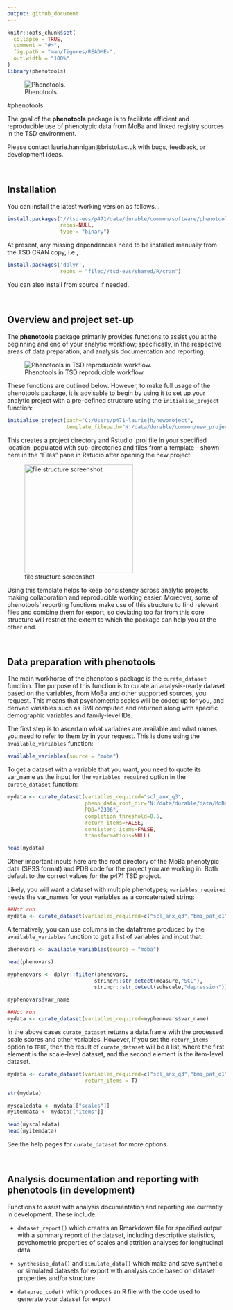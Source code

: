 ```yaml
---
output: github_document
---
```


<!-- README.md is generated from README.Rmd. Please edit that file -->

```r
knitr::opts_chunk$set(
  collapse = TRUE,
  comment = "#>",
  fig.path = "man/figures/README-",
  out.width = "100%"
)
library(phenotools)
```


![Phenotools.](inst/rstudio/templates/phenotools.png){fig.align='right'}


#phenotools




The goal of the **phenotools** package is to facilitate efficient and reproducible use of phenotypic data from MoBa and linked registry sources in the TSD environment. 

Please contact laurie.hannigan@bristol.ac.uk with bugs, feedback, or development ideas.

&nbsp;

## Installation

You can install the latest working version as follows...

```r
install.packages("//tsd-evs/p471/data/durable/common/software/phenotools_0.1.0.zip", 
                 repos=NULL,
                 type = "binary")
```

At present, any missing dependencies need to be installed manually from the TSD CRAN copy, i.e.,

```r
install.packages('dplyr',
                 repos = "file://tsd-evs/shared/R/cran")
```

You can also install from source if needed.

&nbsp;

## Overview and project set-up


The **phenotools** package primarily provides functions to assist you at the beginning and end of your analytic workflow; specifically, in the respective areas of data preparation, and analysis documentation and reporting.



![Phenotools in TSD reproducible workflow.](inst/rstudio/templates/phenotools_workflow.jpg)


These functions are outlined below. However, to make full usage of the phenotools package, it is advisable to begin by using it to set up your analytic project with a pre-defined structure using the `initialise_project` function:

```r
initialise_project(path="C:/Users/p471-lauriejh/newproject",
                   template_filepath="N:/data/durable/common/new_project_template/.")
```

This creates a project directory and Rstudio .proj file in your specified location, populated with sub-directories and files from a template - shown here in the "Files" pane in Rstudio after opening the new project:

<p align="center">

![file structure screenshot](inst/rstudio/templates/newproj_filestr.png){width=250px}

</p>

Using this template helps to keep consistency across analytic projects, making collaboration and reproducible working easier. Moreover, some of phenotools' reporting functions make use of this structure to find relevant files and combine them for export, so deviating too far from this core structure will restrict the extent to which the package can help you at the other end.

&nbsp;

## Data preparation with phenotools

The main workhorse of the phenotools package is the `curate_dataset` function. The purpose of this function is to curate an analysis-ready dataset based on the variables, from MoBa and other supported sources, you request. This means that psychometric scales will be coded up for you, and derived variables such as BMI computed and returned along with specific demographic variables and family-level IDs.

The first step is to ascertain what variables are available and what names you need to refer to them by in your request. This is done using the `available_variables` function:

```r
available_variables(source = "moba")
```


To get a dataset with a variable that you want, you need to quote its var_name as the input for the `variables_required` option in the `curate_dataset` function:

```r
mydata <- curate_dataset(variables_required="scl_anx_q3",
                         pheno_data_root_dir="N:/data/durable/data/MoBaPhenoData/PDB2306_MoBa_V12/SPSS/",
                         PDB="2306",
                         completion_threshold=0.5,
                         return_items=FALSE,
                         consistent_items=FALSE,
                         transformations=NULL)

head(mydata)
```


Other important inputs here are the root directory of the MoBa phenotypic data (SPSS format) and PDB code for the project you are working in. Both default to the correct values for the p471 TSD project.

Likely, you will want a dataset with multiple phenotypes; `variables_required` needs the var_names for your variables as a concatenated string:

```r

##Not run
mydata <- curate_dataset(variables_required=c("scl_anx_q3","bmi_pat_q1"))
```


Alternatively, you can use columns in the dataframe produced by the `available_variables` function to get a list of variables and input that: 

```r

phenovars <- available_variables(source = "moba")

head(phenovars)

myphenovars <- dplyr::filter(phenovars,
                            stringr::str_detect(measure,"SCL"),
                            stringr::str_detect(subscale,"depression"))

myphenovars$var_name
```
```r
##Not run
mydata <- curate_dataset(variables_required=myphenovars$var_name)
```


In the above cases `curate_dataset` returns a data.frame with the processed scale scores and other variables. However, if you set the `return_items` option to `TRUE`, then the result of `curate_dataset` will be a list, where the first element is the scale-level dataset, and the second element is the item-level dataset.

```r

mydata <- curate_dataset(variables_required=c("scl_anx_q3","bmi_pat_q1"),
                         return_items = T)

str(mydata)

myscaledata <- mydata[["scales"]]
myitemdata <- mydata[["items"]]

head(myscaledata)
head(myitemdata)
```

See the help pages for `curate_dataset` for more options.

&nbsp;

## Analysis documentation and reporting with phenotools (in development)

Functions to assist with analysis documentation and reporting are currently in development. These include:

* `dataset_report()` which creates an Rmarkdown file for specified output with a summary report of the dataset, including descriptive statistics, psychometric properties of scales and attrition analyses for longitudinal data

* `synthesise_data()` and `simulate_data()` which make and save synthetic or simulated datasets for export with analysis code based on dataset properties and/or structure

* `dataprep_code()` which produces an R file with the code used to generate your dataset for export

